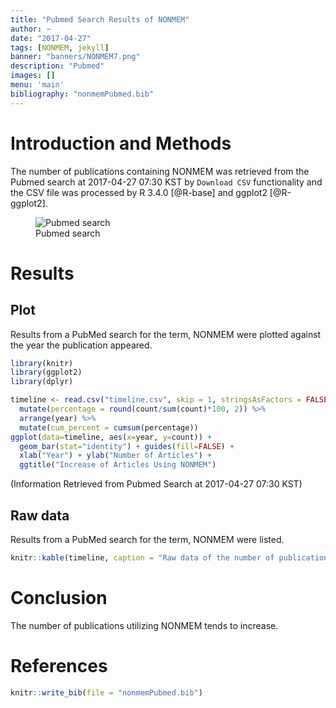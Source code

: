 ```yaml
---
title: "Pubmed Search Results of NONMEM"
author: ~
date: "2017-04-27"
tags: [NONMEM, jekyll]
banner: "banners/NONMEM7.png"
description: "Pubmed"
images: []
menu: 'main'
bibliography: "nonmemPubmed.bib"
---
```


# Introduction and Methods

The number of publications containing NONMEM was retrieved from the Pubmed search at 2017-04-27 07:30 KST by `Download CSV` functionality and the CSV file was processed by R 3.4.0 [@R-base] and ggplot2 [@R-ggplot2].

![Pubmed search](/assets/pubmedsearch.png)

# Results

## Plot

Results from a PubMed search for the term, NONMEM were plotted against the year the publication appeared.

```r
library(knitr)
library(ggplot2)
library(dplyr)
```

```r
timeline <- read.csv("timeline.csv", skip = 1, stringsAsFactors = FALSE) %>% 
  mutate(percentage = round(count/sum(count)*100, 2)) %>%
  arrange(year) %>%
  mutate(cum_percent = cumsum(percentage))
ggplot(data=timeline, aes(x=year, y=count)) +
  geom_bar(stat="identity") + guides(fill=FALSE) +
  xlab("Year") + ylab("Number of Articles") +
  ggtitle("Increase of Articles Using NONMEM")
```

(Information Retrieved from Pubmed Search at 2017-04-27 07:30 KST)

## Raw data

Results from a PubMed search for the term, NONMEM were listed. 

```r
knitr::kable(timeline, caption = "Raw data of the number of publications utilizing NONMEM.")
```

# Conclusion

The number of publications utilizing NONMEM tends to increase.

# References

```r
knitr::write_bib(file = "nonmemPubmed.bib")
```
